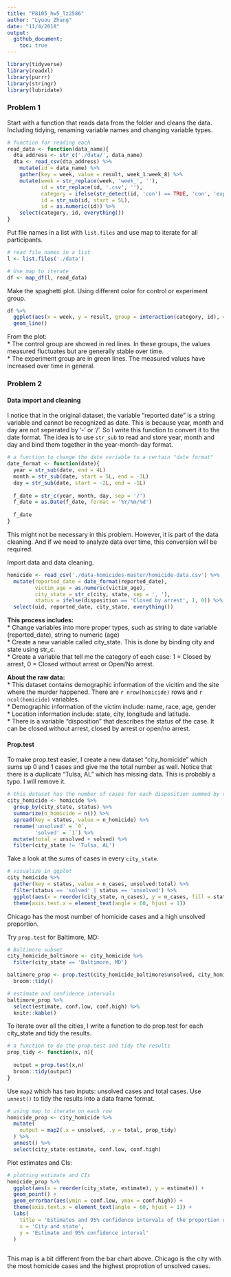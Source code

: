 ```yaml
---
title: "P8105_hw5_lz2586"
author: "Lyuou Zhang"
date: "11/4/2018"
output: 
  github_document:
    toc: true
---
```


```r
library(tidyverse)
library(readxl)
library(purrr)
library(stringr)
library(lubridate)

```

### Problem 1

Start with a function that reads data from the folder and cleans the data. Including tidying, renaming variable names and changing variable types.

```r
# function for reading each 
read_data <- function(data_name){
  dta_address <- str_c('./data/', data_name)
  dta <- read_csv(dta_address) %>% 
    mutate(id = data_name) %>% 
    gather(key = week, value = result, week_1:week_8) %>% 
    mutate(week = str_replace(week, 'week_', ''),
           id = str_replace(id, '.csv', ''),
           category = ifelse(str_detect(id, 'con') == TRUE, 'con', 'exp'),
           id = str_sub(id, start = 5L),
           id = as.numeric(id)) %>% 
    select(category, id, everything())
}
```

Put file names in a list with `list.files` and use map to iterate for all participants. 

```r
# read file names in a list
l <- list.files('./data') 

# Use map to iterate
df <- map_df(l, read_data)

```

Make the spaghetti plot. Using different color for control or experiment group. 

```r
df %>% 
  ggplot(aes(x = week, y = result, group = interaction(category, id), color = category)) +
  geom_line()

```

From the plot:  
* The control group are showed in red lines. In these groups, the values measured fluctuates but are generally stable over time.  
* The experiment group are in green lines. The measured values have increased over time in general.

### Problem 2

#### Data import and cleaning

I notice that in the original dataset, the variable "reported date" is a string variable and cannot be recognized as date. This is because year, month and day are not seperated by '-' or '/'. So I write this function to convert it to the date format. The idea is to use `str_sub` to read and store year, month and day and bind them together in the year-month-day format.

```r

# a function to change the date variable to a certain "date format"
date_format <- function(date){
  year = str_sub(date, end = 4L)
  month = str_sub(date, start = 5L, end = -3L)
  day = str_sub(date, start = -2L, end = -1L)
  
  f_date = str_c(year, month, day, sep = '/')
  f_date = as.Date(f_date, format = '%Y/%m/%d')
  
  f_date
}

```

This might not be necessary in this problem. However, it is part of the data cleaning. And if we need to analyze data over time, this conversion will be required.  
  
Import data and data cleaning. 

```r

homicide <- read_csv('./data-homicides-master/homicide-data.csv') %>% 
  mutate(reported_date = date_format(reported_date),
         victim_age = as.numeric(victim_age),
         city_state = str_c(city, state, sep = ', '),
         status = ifelse(disposition == 'Closed by arrest', 1, 0)) %>% 
  select(uid, reported_date, city_state, everything())

```

**This process includes:**    
* Change variables into more proper types, such as string to date variable (reported_date), string to numeric (age)  
* Create a new variable called city_state. This is done by binding city and state using str_c.  
* Create a variable that tell me the category of each case: 1 = Closed by arrest, 0 = Closed without arrest or Open/No arrest.  

**About the raw data:**   
* This dataset contains demographic information of the vicitim and the site where the murder happened. There are `r nrow(homicide)` rows and `r ncol(homicide)` variables.  
* Demographic information of the victim include: name, race, age, gender  
* Location information include: state, city, longitude and latitude.  
* There is a variable "disposition" that describes the status of the case. It can be closed without arrest, closed by arrest or open/no arrest.  

#### Prop.test

To make prop.test easier, I create a new dataset "city_homicide" which sums up 0 and 1 cases and give me the total number as well. Notice that there is a duplicate "Tulsa, AL" which has missing data. This is probably a typo. I will remove it.

```r
# this dataset has the number of cases for each disposition summed by cities in a readable format
city_homicide <- homicide %>% 
  group_by(city_state, status) %>% 
  summarize(n_homicide = n()) %>% 
  spread(key = status, value = n_homicide) %>% 
  rename('unsolved' = `0`,
         'solved' = `1`) %>% 
  mutate(total = unsolved + solved) %>% 
  filter(city_state != 'Tulsa, AL')

```

Take a look at the sums of cases in every `city_state`.

```r

# visualize in ggplot
city_homicide %>% 
  gather(key = status, value = n_cases, unsolved:total) %>% 
  filter(status == 'solved' | status == 'unsolved') %>% 
  ggplot(aes(x = reorder(city_state, n_cases), y = n_cases, fill = status)) + geom_bar(stat = 'identity') +
  theme(axis.text.x = element_text(angle = 60, hjust = 1))

```

Chicago has the most number of homicide cases and a high unsolved proportion. 

Try `prop.test` for Baltimore, MD:

```r
# Baltimore subset
city_homicide_baltimore <- city_homicide %>%  
  filter(city_state == 'Baltimore, MD')

baltimore_prop <- prop.test(city_homicide_baltimore$unsolved, city_homicide_baltimore$total, correct = TRUE) %>% 
  broom::tidy()

# estimate and confidence intervals
baltimore_prop %>% 
  select(estimate, conf.low, conf.high) %>% 
  knitr::kable()

```

To iterate over all the cities, I write a function to do prop.test for each city_state and tidy the results.  

```r
# a function to do the prop.test and tidy the results
prop_tidy <- function(x, n){
  
  output = prop.test(x,n)
  broom::tidy(output)
}
```

Use `map2` which has two inputs: unsolved cases and total cases. Use `unnest()` to tidy the results into a data frame format.

```r
# using map to iterate on each row
homicide_prop <- city_homicide %>% 
  mutate(
    output = map2(.x = unsolved, .y = total, prop_tidy)
  ) %>% 
  unnest() %>% 
  select(city_state:estimate, conf.low, conf.high)
```

Plot estimates and CIs:

```r
# plotting estimate and CIs
homicide_prop %>% 
  ggplot(aes(x = reorder(city_state, estimate), y = estimate)) +
  geom_point() +
  geom_errorbar(aes(ymin = conf.low, ymax = conf.high)) +
  theme(axis.text.x = element_text(angle = 60, hjust = 1)) +
  labs(
    title = 'Estimates and 95% confidence intervals of the proportion of unsolved homicide cases across 50 major cities',
    x = 'City and state',
    y = 'Estimate and 95% confidence interval'
  )
  
```

This map is a bit different from the bar chart above. Chicago is the city with the most homicide cases and the highest proprotion of unsolved cases.

